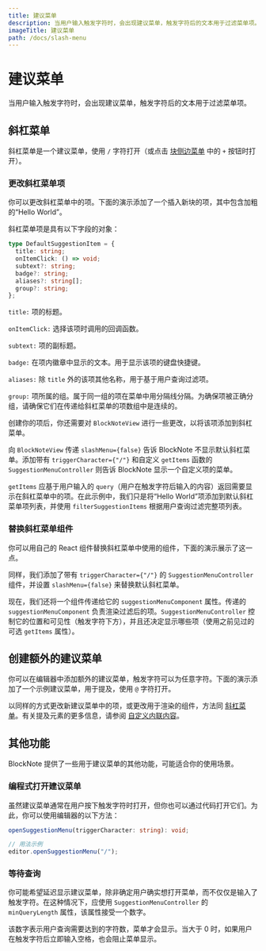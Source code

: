 ```yaml
---
title: 建议菜单
description: 当用户输入触发字符时，会出现建议菜单，触发字符后的文本用于过滤菜单项。
imageTitle: 建议菜单
path: /docs/slash-menu
---
```



# 建议菜单

当用户输入触发字符时，会出现建议菜单，触发字符后的文本用于过滤菜单项。

## 斜杠菜单

斜杠菜单是一个建议菜单，使用 `/` 字符打开（或点击 [块侧边菜单](/docs/ui-components/side-menu) 中的 `+` 按钮时打开）。

<ThemedImage
  src="/img/screenshots/slash_menu.png"
  darkImage="/img/screenshots/slash_menu_dark.png"
  alt="image"
  width={400}
  height={400}
/>

### 更改斜杠菜单项

你可以更改斜杠菜单中的项。下面的演示添加了一个插入新块的项，其中包含加粗的“Hello World”。

<Example name="ui-components/suggestion-menus-slash-menu-items" />

斜杠菜单项是具有以下字段的对象：

```typescript
type DefaultSuggestionItem = {
  title: string;
  onItemClick: () => void;
  subtext?: string;
  badge?: string;
  aliases?: string[];
  group?: string;
};
```

`title:` 项的标题。

`onItemClick:` 选择该项时调用的回调函数。

`subtext:` 项的副标题。

`badge:` 在项内徽章中显示的文本。用于显示该项的键盘快捷键。

`aliases:` 除 `title` 外的该项其他名称，用于基于用户查询过滤项。

`group:` 项所属的组。属于同一组的项在菜单中用分隔线分隔。为确保项被正确分组，请确保它们在传递给斜杠菜单的项数组中是连续的。

创建你的项后，你还需要对 `BlockNoteView` 进行一些更改，以将该项添加到斜杠菜单。

向 `BlockNoteView` 传递 `slashMenu={false}` 告诉 BlockNote 不显示默认斜杠菜单。添加带有 `triggerCharacter={"/"}` 和自定义 `getItems` 函数的 `SuggestionMenuController` 则告诉 BlockNote 显示一个自定义项的菜单。

`getItems` 应基于用户输入的 `query`（用户在触发字符后输入的内容）返回需要显示在斜杠菜单中的项。在此示例中，我们只是将“Hello World”项添加到默认斜杠菜单项列表，并使用 `filterSuggestionItems` 根据用户查询过滤完整项列表。

### 替换斜杠菜单组件

你可以用自己的 React 组件替换斜杠菜单中使用的组件，下面的演示展示了这一点。

<Example name="ui-components/suggestion-menus-slash-menu-component" />

同样，我们添加了带有 `triggerCharacter={"/"}` 的 `SuggestionMenuController` 组件，并设置 `slashMenu={false}` 来替换默认斜杠菜单。

现在，我们还将一个组件传递给它的 `suggestionMenuComponent` 属性。传递的 `suggestionMenuComponent` 负责渲染过滤后的项。`SuggestionMenuController` 控制它的位置和可见性（触发字符下方），并且还决定显示哪些项（使用之前见过的可选 `getItems` 属性）。

## 创建额外的建议菜单

你可以在编辑器中添加额外的建议菜单，触发字符可以为任意字符。下面的演示添加了一个示例建议菜单，用于提及，使用 `@` 字符打开。

<Example name="custom-schema/suggestion-menus-mentions" />

以同样的方式更改新建议菜单中的项，或更改用于渲染的组件，方法同 [斜杠菜单](/docs/ui-components/suggestion-menus#slash-menu)。有关提及元素的更多信息，请参阅 [自定义内联内容](/docs/custom-schemas/custom-inline-content)。

## 其他功能

BlockNote 提供了一些用于建议菜单的其他功能，可能适合你的使用场景。

### 编程式打开建议菜单

虽然建议菜单通常在用户按下触发字符时打开，但你也可以通过代码打开它们。为此，你可以使用编辑器的以下方法：

```typescript
openSuggestionMenu(triggerCharacter: string): void;

// 用法示例
editor.openSuggestionMenu("/");
```

### 等待查询

你可能希望延迟显示建议菜单，除非确定用户确实想打开菜单，而不仅仅是输入了触发字符。在这种情况下，应使用 `SuggestionMenuController` 的 `minQueryLength` 属性，该属性接受一个数字。

该数字表示用户查询需要达到的字符数，菜单才会显示。当大于 0 时，如果用户在触发字符后立即输入空格，也会阻止菜单显示。